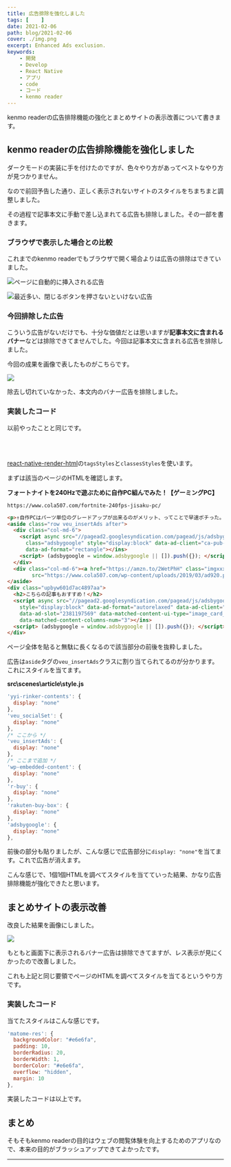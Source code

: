 ```yaml
---
title: 広告排除を強化しました
tags: [    ]
date: 2021-02-06
path: blog/2021-02-06
cover: ./img.png
excerpt: Enhanced Ads exclusion.
keywords:
    - 開発
    - Develop
    - React Native
    - アプリ
    - code
    - コード
    - kenmo reader
---
```


kenmo readerの広告排除機能の強化とまとめサイトの表示改善について書きます。

## kenmo readerの広告排除機能を強化しました

ダークモードの実装に手を付けたのですが、色々やり方があってベストなやり方が見つかりません。

なので<Link to="/blog/2021-02-03">前回</Link>予告した通り、正しく表示されないサイトのスタイルをちまちまと調整しました。

その過程で記事本文に手動で差し込まれてる広告も排除しました。その一部を書きます。

### ブラウザで表示した場合との比較

これまでのkenmo readerでもブラウザで開く場合よりは広告の排除はできていました。

![ページに自動的に挿入される広告](./img.png)

![最近多い、閉じるボタンを押さないといけない広告](./img1.png)

### 今回排除した広告

こういう広告がないだけでも、十分な価値だとは思いますが**記事本文に含まれるバナー**などは排除できてませんでした。今回は記事本文に含まれる広告を排除しました。

今回の成果を画像で表したものがこちらです。

![](./img2.png)

除去し切れていなかった、本文内のバナー広告を排除しました。

### 実装したコード

<Link to="/blog/2021-01-15">以前</Link>やったことと同じです。

<br/><br/>

[react-native-render-html](https://github.com/meliorence/react-native-render-html)の`tagsStyles`と`classesStyles`を使います。

まずは該当のページのHTMLを確認します。

**フォートナイトを240Hzで遊ぶために自作PC組んでみた！【ゲーミングPC】**

`https://www.cola507.com/fortnite-240fps-jisaku-pc/`

```html
<p>↑自作PCはパーツ単位のグレードアップが出来るのがメリット、ってことで早速ポチった。</p>
<aside class="row veu_insertAds after">
  <div class="col-md-6">
    <script async src="//pagead2.googlesyndication.com/pagead/js/adsbygoogle.js"></script> <!-- 広告１ --> <ins
      class="adsbygoogle" style="display:block" data-ad-client="ca-pub-3636186007576698" data-ad-slot="6504839163"
      data-ad-format="rectangle"></ins>
    <script> (adsbygoogle = window.adsbygoogle || []).push({}); </script>
  </div>
  <div class="col-md-6"><a href="https://amzn.to/2WetPhH" class="imgxxx" target="_blank" rel="nofollow"><img
        src="https://www.cola507.com/wp-content/uploads/2019/03/ad920.png" alt="Amazon Ad"></a></div>
</aside>
<div class="upbyw601d7ac4897aa">
  <h2>こちらの記事もおすすめ！</h2>
  <script async src="//pagead2.googlesyndication.com/pagead/js/adsbygoogle.js"></script> <ins class="adsbygoogle"
    style="display:block" data-ad-format="autorelaxed" data-ad-client="ca-pub-3636186007576698"
    data-ad-slot="2381197569" data-matched-content-ui-type="image_card_stacked" data-matched-content-rows-num="3"
    data-matched-content-columns-num="3"></ins>
  <script> (adsbygoogle = window.adsbygoogle || []).push({}); </script>
</div>
```

ページ全体を貼ると無駄に長くなるので該当部分の前後を抜粋しました。

広告は`aside`タグの`veu_insertAds`クラスに割り当てられてるのが分かります。これにスタイルを当てます。

**src\scenes\article\style.js**

```javascript
'yyi-rinker-contents': {
  display: "none"
},
'veu_socialSet': {
  display: "none"
},
/* ここから */
'veu_insertAds': {
  display: "none"
},
/* ここまで追加 */
'wp-embedded-content': {
  display: "none"
},
'r-buy': {
  display: "none"
},
'rakuten-buy-box': {
  display: "none"
},
'adsbygoogle': {
  display: "none"
},
```

前後の部分も貼りましたが、こんな感じで広告部分に`display: "none"`を当てます。これで広告が消えます。

こんな感じで、1個1個HTMLを調べてスタイルを当てていった結果、かなり広告排除機能が強化できたと思います。

## まとめサイトの表示改善

改良した結果を画像にしました。

![](./img3.png)

もともと画面下に表示されるバナー広告は排除できてますが、レス表示が見にくかったので改善しました。

これも上記と同じ要領でページのHTMLを調べてスタイルを当てるというやり方です。

### 実装したコード

当てたスタイルはこんな感じです。

```javascript
'matome-res': {
  backgroundColor: "#e6e6fa",
  padding: 10,
  borderRadius: 20,
  borderWidth: 1,
  borderColor: "#e6e6fa",
  overflow: "hidden",
  margin: 10
},
```

実装したコードは以上です。

## まとめ

そもそもkenmo readerの目的はウェブの閲覧体験を向上するためのアプリなので、本来の目的がブラッシュアップできてよかったです。

---